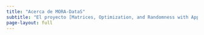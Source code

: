 ```yaml
---
title: "Acerca de MORA-DataS"
subtitle: "El proyecto [Matrices, Optimization, and Randomness with Applications in Data Science (MORA-DataS)]() está compuesto por equipos de investigación de Francia, Chile, Bolivia y Perú. Este proyecto busca fortalecer y establecer redes de colaboración de investigación en las área de optimización y análisis matricial entre la región de sudamérica y Francia. Además, se espera involucrar a investigadores jóvenes y estudiantes por medio de la organización de escuelas y workshops científicos.<br><br>Este proyecto es financiado por el programa MATH-Amsud en cooperación con MEAE (Francia), ANID-CMM (Chile), UMSA (Bolivia) y CONCYTEC (Perú).<br><br> Más información del proyecto: [https://sites.google.com/view/mora-datas/inicio](https://sites.google.com/view/mora-datas/inicio)"
page-layout: full
---
```



